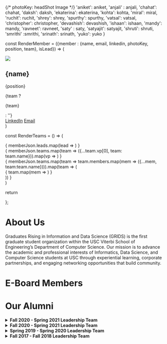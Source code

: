 
{/* photoKey: headShot Image */}
'aniket': aniket,
'anjali' : anjali,
'chahat': chahat,
'daksh': daksh,
'ekaterina': ekaterina,
'kohta': kohta,
'miral': miral,
'ruchit': ruchit,
'shrey': shrey,
'spurthy': spurthy,
'vatsal': vatsal,
'christopher': christopher,
'devashish': devashish,
'ishaan': ishaan,
'mandy': mandy,
'ravneet': ravneet,
'saty' : saty,
'satyajit': satyajit,
'shruti': shruti,
'smrithi' :smrithi,
'srinath': srinath,
'yuko': yuko
}


const RenderMember = ({member : {name, email, linkedin, photoKey, position, team}, isLead}) => (
  <div className={`member flex flex-col ${isLead ? 'w-[310px]' : 'w-[195px]'} justify-between`}>
    <div className={`photo ${isLead ? 'w-[310px] h-[300px]' : 'w-[190px] h-[190px]'}`}>
      <img src ={photoMap[photoKey]}/>
    </div>
    <div className={'details flex flex-col'}>
      <div className={'personal flex flex-col px-3 py-2'}>
        <h2 className={`name ${isLead ? 'text-[18px]' : 'text-[16px]'} mb-1`}>{name}</h2>
        <p className={'position mb-0'}>{position}</p>
        {team ? <p className={'text-sm mb-0'}>{team}</p> : ''}
      </div>
      <div className={'socials flex flex-row justify-start gap-2 py-2 bg-gray-50 px-3 border-0 border-t-2 border-solid border-gray-100 text-sm'}> 
        <a className={'linkedin text-cyan-500'} href={linkedin} target={'_blank'}>LinkedIn</a>
        <a className={'emailext-black'} href={`mailto:${email}`} target={'_blank'}>Email</a>
      </div>
    </div>
  </div>  
)

const RenderTeams = () => (
  <div className={'team'}>
    <div className={'leads flex flex-row justify-center mb-4 gap-10'}>
    {
      memberJson.leads.map(lead => <RenderMember member={lead} isLead={true}/>)
    }
    </div>
    <div className={'vps flex flex-row justify-between mb-4'}>
    {
      memberJson.teams.map(team => ({...team.vp[0], team: team.name})).map(vp => <RenderMember member={vp}/>)
    }
    </div>
    {
      memberJson.teams.map(team => team.members.map(mem => ({...mem, team:team.name}))).map(team => (
        <div className='team flex flex-row justify-start mb-4'>
        {
          team.map(mem => <RenderMember member={mem}/>)
        }
        </div>
      ))
    }
    <div className={'vp'}>
    </div>
  </div>
)

return <div><RenderTeams/></div>
};

# About Us
Graduates Rising in Information and Data Science (GRIDS) is the first graduate student organization within the USC Viterbi School of Engineering’s Department of Computer Science. Our mission is to advance the academic and professional interests of Informatics, Data Science, and Computer Science students at USC through experiential learning, corporate partnerships, and engaging networking opportunities that build community.

# E-Board Members
<MemberList> </MemberList>

# Our Alumni

<details>
  <summary>
   <strong> Fall 2020 - Spring 2021 Leadership Team </strong>
  </summary>
    
  [Madeleine Thompson](https://www.linkedin.com/in/madeleine-jane-thompson/) - Co-President

  [Megan Josep](https://www.linkedin.com/in/megjosep/) - Co-President

  [Matthew Fishman](https://www.linkedin.com/in/matthew-fishman/) - Vice President of Outreach & External Affairs

  [Jonathan Lal](https://www.linkedin.com/in/JonnyLal/) - Vice President of Technical Development

  [Erin Szeto](https://www.linkedin.com/in/erinszeto/) - Vice President of Marketing & Digital Media

  [Megan Bull](https://www.linkedin.com/in/megankbull/) - Outreach & External Affairs

  [Mridul Jhawar](https://www.linkedin.com/in/mridul-jhawar-4b08b4189/) - Outreach & External Affairs

  Praveen Iyer - Outreach & External Affairs

  [Yoshitha Akunuri](https://www.linkedin.com/in/yoshitha-akunuri-8a28601b9/) - Outreach & External Affairs

  [Bidisha Das Baksi](https://www.linkedin.com/in/bidisha-das-baksi-59a94216a/) - Technical Development

  [Nikita Goel](https://www.linkedin.com/in/nikitagoel23/) - Technical Development

  [Parth Kapadia](https://in.linkedin.com/in/parthkap) - Technical Development

  Prashant Singh - Technical Development

  [Satwant Singh](https://www.linkedin.com/in/satwant-singh201/) - Technical Development

  [Kanish Shah](https://www.linkedin.com/in/kanish-shah/) - Marketing & Digital Media

  [Sahil Shingala](https://www.linkedin.com/in/sahil-shingala-8742b419b) - Marketing & Digital Media

  [Smeet Dhakecha](https://www.linkedin.com/in/smeetdhakecha) - Marketing & Digital Media
</details>

<details>
  <summary>
   <strong> Fall 2020 - Spring 2021 Leadership Team </strong>
  </summary>
  [Haripriya Dharmala](https://www.linkedin.com/in/haripriya-dharmala/) - President

  [Abhivineet Veeraghanta](https://www.linkedin.com/in/abhivineet/) - Head of Community

  [Iris Liu](https://iris-liu.com) - Head of Technical Development

  [Henry Nghiem](https://www.linkedin.com/in/huy-tran-nghiem/) - Head of Programs

  [Madeleine Thompson](https://www.linkedin.com/in/madeleine-jane-thompson/) - Head of Social Media

  [Megan Josep](https://www.linkedin.com/in/megjosep/) - Head of Outreach

  [Sanjiv Soni](https://www.sanjivsoni.com) - Head of Technical Development
</details>

<details>
  <summary>
   <strong> Spring 2019 - Spring 2020 Leadership Team </strong>
  </summary>
  [Samar Haider](https://www.linkedin.com/in/samarhaider) - President

  [Allen Kim](https://www.linkedin.com/in/allenbkim) - Head of Community

  [Adam Vaccaro](https://www.linkedin.com/in/advaccaro) - Head of Technical Development

  [Nikhit Mago](https://www.linkedin.com/in/nikhitmago) - Technical Mentor

  [Yeji Shin](https://www.linkedin.com/in/yejishin) - Head of Communications

  [Isha Patil](https://www.linkedin.com/in/ishapatil07) - Community Ambassador

  [Malika Seth](https://www.linkedin.com/in/malika-seth-090b69144/) - Head of Social Media
</details>

<details>
  <summary>
   <strong>Fall 2017 - Fall 2018 Leadership Team </strong>
  </summary>
  [Seun Deleawe](https://urldefense.com/v3/__https://www.linkedin.com/in/seundeleawe/__;!!LIr3w8kk_Xxm!8JSBYbNgiUrfESaDNf3XY7f28lMmmW1ctFtAtBy4DuGair4lS0LmsGZibc4WyUs$) - Founder and President

  _Seun founded GRIDS in Fall 2017. This effort included naming the organization, defining the mission, designing the logo, socializing the idea with Viterbi faculty/staff, and registering GRIDS as a USC Recognized Student Organization (RSO)._

  [Fay Qiu](https://urldefense.com/v3/__https://www.linkedin.com/in/fay-qiu-28409292/__;!!LIr3w8kk_Xxm!8JSBYbNgiUrfESaDNf3XY7f28lMmmW1ctFtAtBy4DuGair4lS0LmsGZiolAxX7Q$) - Head of Programs

  [Sandeep Venkatesh](https://urldefense.com/v3/__https://www.linkedin.com/in/rvsandeep/__;!!LIr3w8kk_Xxm!8JSBYbNgiUrfESaDNf3XY7f28lMmmW1ctFtAtBy4DuGair4lS0LmsGZi0FqnMJo$) - Head of Community Relations

  [Adam Vaccaro](https://www.linkedin.com/in/advaccaro) - Head of Technical Development
</details>




